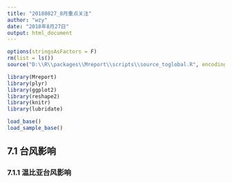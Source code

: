 ```yaml
---
title: "20180827_8月重点关注"
author: "wzy"
date: "2018年8月27日"
output: html_document
---
```


```r
options(stringsAsFactors = F)
rm(list = ls())
source("D:\\R\\packages\\Mreport\\scripts\\source_toglobal.R", encoding = "utf-8")
```

```r
library(Mreport)
library(plyr)
library(ggplot2)
library(reshape2)
library(knitr)
library(lubridate)
```

```r
load_base()
load_sample_base()
```

## 7.1 台风影响

### 7.1.1 温比亚台风影响

